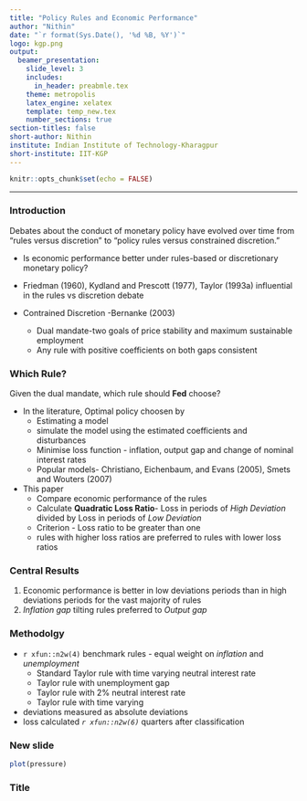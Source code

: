 ```yaml
---
title: "Policy Rules and Economic Performance"
author: "Nithin"
date: "`r format(Sys.Date(), '%d %B, %Y')`"
logo: kgp.png
output: 
  beamer_presentation:
    slide_level: 3
    includes:
      in_header: preabmle.tex            
    theme: metropolis
    latex_engine: xelatex
    template: temp_new.tex
    number_sections: true
section-titles: false
short-author: Nithin
institute: Indian Institute of Technology-Kharagpur
short-institute: IIT-KGP
---
```


```r
knitr::opts_chunk$set(echo = FALSE)
```
---

### Introduction

Debates about the conduct of monetary policy have evolved over time from “rules versus discretion” to “policy rules versus constrained discretion.”

- Is economic performance better under rules-based or discretionary monetary policy?

- Friedman (1960), Kydland and Prescott (1977), Taylor (1993a) influential in the rules vs discretion debate  
- Contrained Discretion -Bernanke (2003)  
    - Dual mandate-two goals of price stability and maximum sustainable employment
    - Any rule with positive coefficients on both gaps consistent

### Which Rule?

Given the dual mandate, which rule should **Fed** choose?

- In the literature, Optimal policy choosen by
    - Estimating a model
    - simulate the model using the estimated coefficients and disturbances
    - Minimise loss function -  inflation, output gap and change of nominal interest rates
    - Popular models- Christiano, Eichenbaum, and Evans (2005), Smets and Wouters (2007)
- This paper
    - Compare economic performance of the rules
    - Calculate **Quadratic Loss Ratio**- Loss in periods of *High Deviation* divided by Loss in periods of *Low Deviation*
    - Criterion - Loss ratio to be greater than one
    - rules with higher loss ratios are preferred to rules with lower loss ratios

### Central Results
1. Economic performance is better in low deviations periods than in high deviations periods for the vast majority of rules
1. *Inflation gap* tilting rules preferred to *Output gap*

### Methodolgy
- `r xfun::n2w(4)` benchmark rules -  equal weight on *inflation* and *unemployment*
    * Standard Taylor rule with time varying neutral interest rate
    * Taylor rule with unemployment gap
    * Taylor rule with 2% neutral interest rate
    * Taylor rule with time varying
- deviations measured as absolute deviations 
- loss calculated *`r xfun::n2w(6)`* quarters after classification 



### New slide

```r
plot(pressure)
```


### Title
